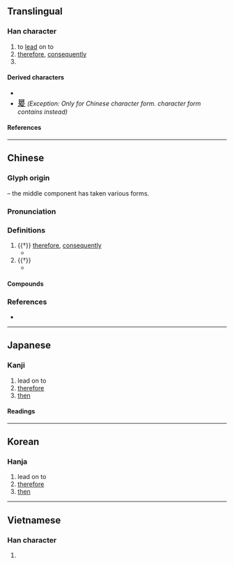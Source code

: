 {{also|爱}}
{{character info}}

==Translingual==

===Han character===
{{Han char|rn=87|rad=爪|as=05|sn=9|four=20447|canj=BMKE|ids=⿳爫一友}}

# to [[lead]] on to
# [[therefore]], [[consequently]]
# {{surname|zh}}

====Derived characters====
* {{l|mul|[[𠋠]], [[喛]], [[𫮊]], [[媛]], [[嵈]], [[㣪]], [[愋]], [[援]], [[湲]], [[猨]], [[𫕉]], [[𭤿]], [[暖]], [[䐘]], [[楥]], [[煖]], [[瑗]], [[禐]], [[𤲫]], [[䁔]], [[𥔛]], [[褑]], [[𭶵]], [[緩]]([[缓]]), [[𦑛]], [[𦖵]], [[𦩮]], [[蝯]], [[諼]]([[谖]]), [[𧳭]], [[𬥢]], [[𫏖]], [[𫏺]], [[𮠹]], [[𫣰]], [[鍰]]([[锾]]), [[𩋫]], [[𩏅]], [[𦅻]], [[鰀]], [[𦇻]], [[𬋫]], [[𬁆]], [[𦫦]], [[𧡩]], [[𩔃]], [[鶢]], [[萲]], [[䈠]]}}
* <font size=4, lang=zh>[[㬊#Translingual|㬊]]</font> ''(Exception: Only for Chinese character form. {{w|JIS X 0213|Japanese}} character form contains {{l|mul|⿳[[爫]][[土]][[夂]]}} instead)''

====References====
{{Han ref|kx=0689.050|dkj=19672|dj=1102.080|hdz=32032.010|uh=7230}}

----

==Chinese==
{{zh-forms}}

===Glyph origin===
{{Han etym}}
{{Han compound|爪|t1=hand, claw|alt1=爫|又|t2=hand|ls=ic}} – the middle component has taken various forms.

===Pronunciation===
{{zh-pron
|m=yuán
|c=wun4,jyun4
|mc=y
|oc=y
|cat=
}}

===Definitions===
{{zh-hanzi}}

# {{†}} [[therefore]], [[consequently]]
#* {{zh-x|爰 采 麥 矣 、 沬{Mèi} 之 北 矣。云 誰 之 思 、 美 孟 弋{Yì} 矣。|I am going to gather the wheat, In the north of Mei. But of whom are my thoughts? Of that beauty, the eldest of the Yi.|ref=Shijing}}
# {{†}} {{n-g|A sentence-initial particle}}
#* {{zh-x|爰 有 大 物，非 絲 非 帛，文 理 成 章。|There exists this tremendous entity, made of neither silk nor other fabrics, yet structures and order manifest in its pattern and texture.|ref=Xunzi}}

====Compounds====
{{zh-der|兔爰|爰歷篇|爰書|爰田|爰爰|爰居|爰金}}

===References===
* {{R:yue:mfccd}}

----

==Japanese==

===Kanji===
{{ja-kanji|grade=|rs=爪05}}

# lead on to
# [[therefore]]
# [[then]]

====Readings====
{{ja-readings
|goon=おん<をん
|kanon=えん<ゑん
|kun=ここ-に
}}

----

==Korean==

===Hanja===
{{ko-hanja|hangeul=원|eumhun=|rv=won|mr=wŏn|y=wen}}

# lead on to
# [[therefore]]
# [[then]]

----

==Vietnamese==

===Han character===
{{vi-hantu|[[viên]], [[vươn]]|rs=爪05}}

# {{rfdef|vi|sort=爪05}}